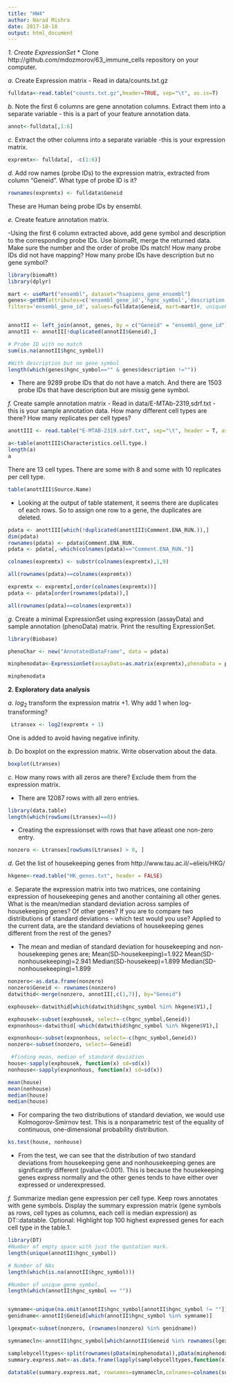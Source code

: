 ```yaml
---
title: "HW4"
author: Narad Mishra
date: 2017-10-18
output: html_document
---
```


*1. Create ExpressionSet*
 * Clone http://github.com/mdozmorov/63_immune_cells repository on your computer.
 
 *a.* Create Expression matrix
 - Read in data/counts.txt.gz
 
```r
fulldata<-read.table("counts.txt.gz",header=TRUE, sep="\t", as.is=T)
```

*b.* Note the first 6 columns are gene annotation columns. Extract them into a separate variable - this is a part of your feature annotation data.

```r
annot<-fulldata[,1:6]
```

*c.* Extract the other columns into a separate variable -this is your expression matrix.
```r
expremtx<- fulldata[, -c(1:6)]
```

*d.* Add row names (probe IDs) to the expression matrix, extracted from column "Geneid". What type of probe ID is it?
```r
rownames(expremtx) <- fulldata$Geneid

```

 These are Human being probe IDs by ensembl. 

*e.*  Create feature annotation matrix.
 
 -Using the first 6 column extracted above, add gene symbol and description to the corresponding probe IDs. Use biomaRt, merge the returned data. Make sure the number and the order of probe IDs match! How many probe IDs did not have mapping? How many probe IDs have description but no gene symbol?
 
```r
library(biomaRt)
library(dplyr)

mart <- useMart("ensembl", dataset="hsapiens_gene_ensembl") 
genes<-getBM(attributes=c('ensembl_gene_id','hgnc_symbol','description'), 
filters='ensembl_gene_id', values=fulldata$Geneid, mart=mart)#, uniqueRows=T)


annotII <- left_join(annot, genes, by = c("Geneid" = "ensembl_gene_id"))
annotII <- annotII[!duplicated(annotII$Geneid),]

# Probe ID with no match
sum(is.na(annotII$hgnc_symbol))

#With description but no gene symbol
length(which(genes$hgnc_symbol=="" & genes$description !=""))

```
 
 * There are 9289 probe IDs that do not have a match. And there are 1503 probe IDs that have description but are missig gene symbol.

*f.* Create sample annotation matrix
 - Read in data/E-MTAb-2319,sdrf.txt -this is your sample annotation data. How many different cell types are there? How many replicates per cell types?
 
```r
anottIII <- read.table("E-MTAB-2319.sdrf.txt", sep="\t", header = T, as.is = T)

a<-table(anottIII$Characteristics.cell.type.)
length(a)
a
```

There are 13 cell types.
There are some with 8 and some with 10 replicates per cell type.

```r
table(anottIII$Source.Name)
```

* Looking at the output of table statement, it seems there are duplicates of each rows. So to assign one row to a gene, the duplicates are deleted.

```r
pdata <- anottIII[which(!duplicated(anottIII$Comment.ENA_RUN.)),]
dim(pdata)
rownames(pdata) <- pdata$Comment.ENA_RUN.
pdata <- pdata[,-which(colnames(pdata)=="Comment.ENA_RUN.")]

colnames(expremtx) <- substr(colnames(expremtx),1,9)

all(rownames(pdata)==colnames(expremtx))

expremtx <- expremtx[,order(colnames(expremtx))]
pdata <- pdata[order(rownames(pdata)),]

all(rownames(pdata)==colnames(expremtx))

```

*g.* Create a minimal ExpressionSet using expression (assayData) and sample annotation (phenoData) matrix. Print the resulting ExpressionSet.

```r
library(Biobase)

phenoChar <- new("AnnotatedDataFrame", data = pdata)

minphenodata<-ExpressionSet(assayData=as.matrix(expremtx),phenoData = phenoChar)

minphenodata

```

**2. Exploratory data analysis**

*a.* $log_{2}$ transform the expression matrix +1. Why add 1 when log-transforming?
```r
 Ltransex <- log2(expremtx + 1)
```

 One is added to avoid having negative infinity. 

*b.* Do boxplot on the expression matrix. Write observation about the data.
 
```r
boxplot(Ltransex)
```

 

*c.* How many rows with all zeros are there? Exclude them from the expression matrix.

  * There are 12087 rows with all zero entries.
```r
library(data.table)
length(which(rowSums(Ltransex)==0))
```

* Creating the expressionset with rows that have atleast one non-zero entry.
```r

nonzero <- Ltransex[rowSums(Ltransex) > 0, ]

```

*d.* Get the list of housekeeping genes from http://www.tau.ac.il/~elieis/HKG/ 

```r
hkgene<-read.table("HK_genes.txt", header = FALSE)
```


*e.* Separate the expression matrix into two matrices, one containing expression of housekeeping genes and another containing all other genes. What is the mean/median standard deviation across samples of housekeeping genes? Of other genes? If you are to compare two distributions of standard deviations - which test would you use? Applied to the current data, are the standard deviations of housekeeping genes different from the rest of the genes?

* The mean and median of standard deviation for housekeeping and non-housekeeping genes are;
Mean(SD-housekeeping)=1.922
Mean(SD-nonhousekeeping)=2.941
Median(SD-housekeep)=1.899
Median(SD-nonhousekeeping)=1.899

```r
nonzero<-as.data.frame(nonzero)
nonzero$Geneid <- rownames(nonzero)
datwithid<-merge(nonzero, annotII[,c(1,7)], by="Geneid")

exphousek<-datwithid[which(datwithid$hgnc_symbol %in% hkgene$V1),]

exphousek<-subset(exphousek, select=-c(hgnc_symbol,Geneid))
expnonhous<-datwithid[-which(datwithid$hgnc_symbol %in% hkgene$V1),]

expnonhous<-subset(expnonhous, select=-c(hgnc_symbol,Geneid))
nonzero<-subset(nonzero, select=-Geneid)

 #finding mean, median of standard deviation
house<-sapply(exphousek, function(x) sd=sd(x))
nonhouse<-sapply(expnonhous, function(x) sd=sd(x))

mean(house)
mean(nonhouse)
median(house)
median(house)

```

 * For comparing the two distributions of standard deviation, we would use Kolmogorov-Smirnov test. This is a nonparametric test of the equality of continuous, one-dimensional probability distribution.
 
```r
ks.test(house, nonhouse)
```

* From the test, we can see that the distribution of two standard deviations from housekeeping gene and nonhousekeeping genes are significantly different (pvalue<0.001). 
This is because the housekeeping genes express normally and the other genes tends to have either over expressed or underexpressed. 


*f.* Summarize median gene expression per cell type. Keep rows annotates with gene symbols. Display the summary expression matrix (gene symbols as rows, cell types as columns, each cell is median expression) as DT::datatable. Optional: Highlight top 100 highest expressed genes for each cell type in the table.1.
 
 
 
```r
library(DT)
#Number of empty space with just the quotation mark.
length(unique(annotII$hgnc_symbol))

# Number of NAs
length(which(is.na(annotII$hgnc_symbol))) 

#Number of unique gene symbol.
length(which(annotII$hgnc_symbol == ""))


symname<-unique(na.omit(annotII$hgnc_symbol[annotII$hgnc_symbol != ""])) # Exclude Symbols with NAs and "" (duplicates are excluded with unique)
genidname<-annotII$Geneid[which(annotII$hgnc_symbol %in% symname)]

lgexpmat<-subset(nonzero, (rownames(nonzero) %in% genidname))

symnamecln<-annotII$hgnc_symbol[which(annotII$Geneid %in% rownames(lgexpmat))]

samplebycelltypes<-split(rownames(pData(minphenodata)),pData(minphenodata)$Characteristics.cell.type)
summary.express.mat<-as.data.frame(lapply(samplebycelltypes,function(x) { apply(lgexpmat[,x],1,median) }) )

datatable(summary.express.mat, rownames=symnamecln,colnames=colnames(summary.express.mat))

```

